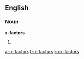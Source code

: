 ==English==

===Noun===
'''x-factors'''

# {{plural of|x-factor}}

[[ar:x-factors]]
[[fr:x-factors]]
[[ku:x-factors]]